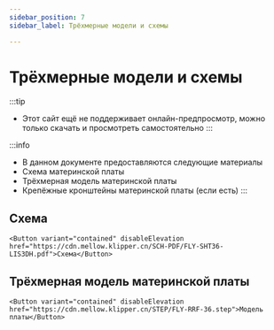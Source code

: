 ```yaml
---
sidebar_position: 7
sidebar_label: Трёхмерные модели и схемы

---
```




# Трёхмерные модели и схемы


:::tip
* Этот сайт ещё не поддерживает онлайн-предпросмотр, можно только скачать и просмотреть самостоятельно
:::

:::info
* В данном документе предоставляются следующие материалы
* Схема материнской платы
* Трёхмерная модель материнской платы
* Крепёжные кронштейны материнской платы (если есть)
:::

## Схема

    <Button variant="contained" disableElevation href="https://cdn.mellow.klipper.cn/SCH-PDF/FLY-SHT36-LIS3DH.pdf">Схема</Button>


## Трёхмерная модель материнской платы

    <Button variant="contained" disableElevation href="https://cdn.mellow.klipper.cn/STEP/FLY-RRF-36.step">Модель платы</Button>

